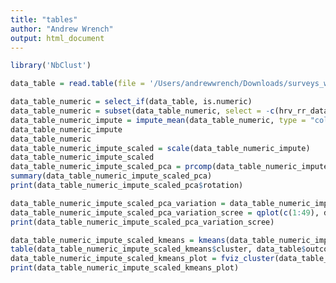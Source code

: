 ```yaml
---
title: "tables"
author: "Andrew Wrench"
output: html_document
---
```

```r
library('NbClust')
```

```r
data_table = read.table(file = '/Users/andrewwrench/Downloads/surveys_wide_join_train_data.tsv', sep = '\t', header = TRUE) 
```

```r
data_table_numeric = select_if(data_table, is.numeric)
data_table_numeric = subset(data_table_numeric, select = -c(hrv_rr_data))
data_table_numeric_impute = impute_mean(data_table_numeric, type = "columnwise", convert_tibble = TRUE)
data_table_numeric_impute
data_table_numeric
data_table_numeric_impute_scaled = scale(data_table_numeric_impute)
data_table_numeric_impute_scaled
data_table_numeric_impute_scaled_pca = prcomp(data_table_numeric_impute_scaled)
summary(data_table_numeric_impute_scaled_pca)
print(data_table_numeric_impute_scaled_pca$rotation)
```

```r
data_table_numeric_impute_scaled_pca_variation = data_table_numeric_impute_scaled_pca$sdev^2 / sum(data_table_numeric_impute_scaled_pca$sdev^2)
data_table_numeric_impute_scaled_pca_variation_scree = qplot(c(1:49), data_table_numeric_impute_scaled_pca_variation) + geom_col() + labs(y = 'Percent of Variance Explained by PC', title = 'Scree Plot of Variation Explained by Principal Component (PC)') + theme(plot.title = element_text(hjust = 0.5)) + scale_y_continuous(labels = scales::percent_format(accuracy = 1)) + geom_line() + scale_x_discrete(name = 'PC')
print(data_table_numeric_impute_scaled_pca_variation_scree)
```

```r
data_table_numeric_impute_scaled_kmeans = kmeans(data_table_numeric_impute_scaled, centers = 6)
table(data_table_numeric_impute_scaled_kmeans$cluster, data_table$outcome_S_COVID_OVERALL)
data_table_numeric_impute_scaled_kmeans_plot = fviz_cluster(data_table_numeric_impute_scaled_kmeans, data = data_table_numeric_impute) + labs(x = 'PC1', y = 'PC2', title = 'Cluster Plot for Reported Numeric Variables') + theme(plot.title = element_text(hjust = 0.5))
print(data_table_numeric_impute_scaled_kmeans_plot)
```